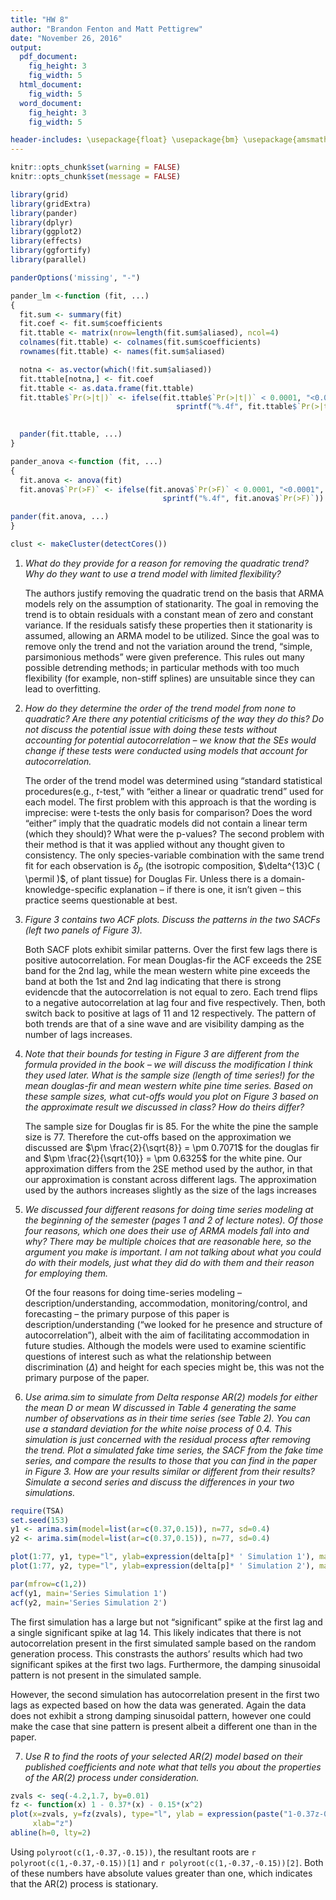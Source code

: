 ```yaml
---
title: "HW 8"
author: "Brandon Fenton and Matt Pettigrew"
date: "November 26, 2016"
output:
  pdf_document:
    fig_height: 3
    fig_width: 5
  html_document:
    fig_width: 5
  word_document:
    fig_height: 3
    fig_width: 5

header-includes: \usepackage{float} \usepackage{bm} \usepackage{amsmath} \usepackage{amssymb} \usepackage{microtype} \usepackage{wasysym}
---
```


```r
knitr::opts_chunk$set(warning = FALSE)
knitr::opts_chunk$set(message = FALSE)

library(grid)
library(gridExtra)
library(pander)
library(dplyr)
library(ggplot2)
library(effects)
library(ggfortify)
library(parallel)

panderOptions('missing', "-")

pander_lm <-function (fit, ...)
{
  fit.sum <- summary(fit)
  fit.coef <- fit.sum$coefficients
  fit.ttable <- matrix(nrow=length(fit.sum$aliased), ncol=4)
  colnames(fit.ttable) <- colnames(fit.sum$coefficients)
  rownames(fit.ttable) <- names(fit.sum$aliased)

  notna <- as.vector(which(!fit.sum$aliased))
  fit.ttable[notna,] <- fit.coef
  fit.ttable <- as.data.frame(fit.ttable)
  fit.ttable$`Pr(>|t|)` <- ifelse(fit.ttable$`Pr(>|t|)` < 0.0001, "<0.0001",
                                     sprintf("%.4f", fit.ttable$`Pr(>|t|)`))
  

  pander(fit.ttable, ...)
}

pander_anova <-function (fit, ...)
{
  fit.anova <- anova(fit)
  fit.anova$`Pr(>F)` <- ifelse(fit.anova$`Pr(>F)` < 0.0001, "<0.0001",
                                  sprintf("%.4f", fit.anova$`Pr(>F)`))

pander(fit.anova, ...)
}

clust <- makeCluster(detectCores())

```

1) _What do they provide for a reason for removing the quadratic trend? Why do they want to use a trend model with limited flexibility?_

    The authors justify removing the quadratic trend on the basis that ARMA models rely on the assumption of stationarity.  The goal in removing the trend is to obtain residuals with a constant mean of zero and constant variance.  If the residuals satisfy these properties then it stationarity is assumed, allowing an ARMA model to be utilized.  Since the goal was to remove only the trend and not the variation around the trend, "simple, parsimonious methods" were given preference.  This rules out many possible detrending methods; in particular methods with too much flexibility (for example, non-stiff splines) are unsuitable since they can lead to overfitting.
    
2) _How do they determine the order of the trend model from none to quadratic? Are there any potential criticisms of the way they do this? Do not discuss the potential issue with doing these tests without accounting for potential autocorrelation – we know that the SEs would change if these tests were conducted using models that account for autocorrelation._

    The order of the trend model was determined using "standard statistical procedures(e.g., _t_-test," with "either a linear or quadratic trend" used for each model.  The first problem with this approach is that the wording is imprecise: were t-tests the only basis for comparison?  Does the word "either" imply that the quadratic models did not contain a linear term (which they should)?  What were the p-values?
    The second problem with their method is that it was applied without any thought given to consistency.  The only species-variable combination with the same trend fit for each observation is $\delta_p$ (the isotropic composition, $\delta^{13}C ( \permil )$, of plant tissue) for Douglas Fir.  Unless there is a domain-knowledge-specific explanation  -- if there is one, it isn't given -- this practice seems questionable at best.

3) _Figure 3 contains two ACF plots. Discuss the patterns in the two SACFs (left two panels of Figure 3)._ 

    Both SACF plots exhibit similar patterns.  Over the first few lags there is positive autocorrelation.  For mean Douglas-fir the ACF exceeds the 2SE band for the 2nd lag, while the mean western white pine exceeds the band at both the 1st and 2nd lag indicating that there is strong evidencde that the autocorrelation is not equal to zero.  Each trend flips to a negative autocorrelation at lag four and five respectively.  Then, both switch back to positive at lags of 11 and 12 respectively.  The pattern of both trends are that of a sine wave and are visibility damping as the number of lags increases.

4) _Note that their bounds for testing in Figure 3 are different from the formula provided in the book – we will discuss the modification I think they used later. What is the sample size (length of time series!) for the mean douglas-fir and mean western white pine time series. Based on these sample sizes, what cut-offs would you plot on Figure 3 based on the approximate result we discussed in class? How do theirs differ?_

    The sample size for Douglas fir is 85.  For the white the pine the sample size is 77.  Therefore the cut-offs based on the approximation we discussed are $\pm \frac{2}{\sqrt{8}} = \pm 0.7071$ for the douglas fir and $\pm \frac{2}{\sqrt{10}} = \pm 0.6325$ for the white pine.  Our approximation differs from the 2SE method used by the author, in that our approximation is constant across different lags.  The approximation used by the authors increases slightly as the size of the lags increases

5) _We discussed four different reasons for doing time series modeling at the beginning of the semester (pages 1 and 2 of lecture notes). Of those four reasons, which one does their use of ARMA models fall into and why? There may be multiple choices that are reasonable here, so the argument you make is important. I am not talking about what you could do with their models, just what they did do with them and their reason for employing them._

    Of the four reasons for doing time-series modeling -- description/understanding, accommodation, monitoring/control, and forecasting -- the primary purpose of this paper is description/understanding ("we looked for he presence and structure of autocorrelation"), albeit with the aim of facilitating accommodation in future studies.  Although the models were used to examine scientific questions of interest such as what the relationship between discrimination ($\Delta$) and height for each species might be, this was not the primary purpose of the paper.

6) _Use arima.sim to simulate from Delta response AR(2) models for either the mean D or mean W discussed in Table 4 generating the same number of observations as in their time series (see Table 2). You can use a standard deviation for the white noise process of 0.4. This simulation is just concerned with the residual process after removing the trend. Plot a simulated fake time series, the SACF from the fake time series, and compare the results to those that you can find in the paper in Figure 3. How are your results similar or different from their results? Simulate a second series and discuss the differences in your two simulations._

```r
require(TSA)
set.seed(153)
y1 <- arima.sim(model=list(ar=c(0.37,0.15)), n=77, sd=0.4)
y2 <- arima.sim(model=list(ar=c(0.37,0.15)), n=77, sd=0.4)

plot(1:77, y1, type="l", ylab=expression(delta[p]* ' Simulation 1'), main='White Pine')
plot(1:77, y2, type="l", ylab=expression(delta[p]* ' Simulation 2'), main='White Pine')

par(mfrow=c(1,2))
acf(y1, main='Series Simulation 1')
acf(y2, main='Series Simulation 2')
```

The first simulation has a large but not "significant" spike at the first lag and a single significant spike at lag 14.  This likely indicates that there is not autocorrelation present in the first simulated sample based on the random generation process. This constrasts the authors' results which had two significant spikes at the first two lags.  Furthermore, the damping sinusoidal pattern is not present in the simulated sample.  

However, the second simulation has autocorrelation present in the first two lags as expected based on how the data was generated.  Again the data does not exhibit a strong damping sinusoidal pattern, however one could make the case that sine pattern is present albeit a different one than in the paper.

7) _Use R to find the roots of your selected AR(2) model based on their published coefficients and note what that tells you about the properties of the AR(2) process under consideration._

```r
zvals <- seq(-4.2,1.7, by=0.01)
fz <- function(x) 1 - 0.37*(x) - 0.15*(x^2)
plot(x=zvals, y=fz(zvals), type="l", ylab = expression(paste("1-0.37z-0.15",z^2)),
     xlab="z")
abline(h=0, lty=2)
```

Using `polyroot(c(1,-0.37,-0.15))`, the resultant roots are `r polyroot(c(1,-0.37,-0.15))[1]` and `r polyroot(c(1,-0.37,-0.15))[2]`.  Both of these numbers have absolute values greater than one, which indicates that the AR(2) process is stationary.
